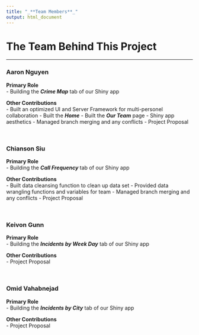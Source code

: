 ```yaml
---
title: "_**Team Members**_"
output: html_document
---
```

# **The Team Behind This Project**
<hr>
### **Aaron Nguyen**
**Primary Role** <br>
- Building the **_Crime Map_** tab of our Shiny app
<br>

**Other Contributions** <br>
- Built an optimized UI and Server Framework for multi-personel collaboration
- Built the **_Home_**
- Built the **_Our Team_** page
- Shiny app aesthetics
- Managed branch merging and any conflicts
- Project Proposal 

<br>

### **Chianson Siu**
**Primary Role** <br>
- Building the **_Call Frequency_** tab of our Shiny app
<br>

**Other Contributions** <br>
- Built data cleansing function to clean up data set
- Provided data wrangling functions and variables for team
- Managed branch merging and any conflicts
- Project Proposal

<br>

### **Keivon Gunn**
**Primary Role** <br>
- Building the **_Incidents by Week Day_** tab of our Shiny app
<br>

**Other Contributions** <br>
- Project Proposal

<br>

### **Omid Vahabnejad**
**Primary Role** <br>
- Building the **_Incidents by City_** tab of our Shiny app
<br>

**Other Contributions** <br>
- Project Proposal
<br>
<br>
